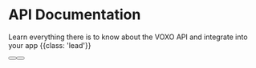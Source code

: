 
<HeroPattern />

# API Documentation

Learn everything there is to know about the VOXO API and integrate into your
app {{class: 'lead'}}

<div className="not-prose mb-16 mt-6 flex gap-3">
  <Button
    href="/voxo-public/v/api-docs-1#apidocs"
    arrow="right"
    children="Introduction"
  />
  <Button
    href="/voxo-public/release-notes/whats-new"
    variant="outline"
    children="🎉 What's New"
  />
</div>

<Reference />
